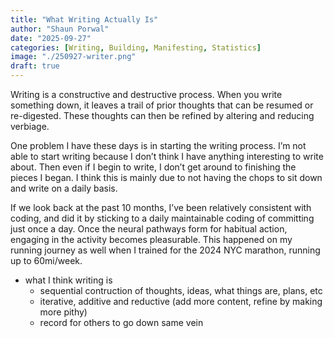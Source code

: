 ```yaml
---
title: "What Writing Actually Is"
author: "Shaun Porwal"
date: "2025-09-27"
categories: [Writing, Building, Manifesting, Statistics]
image: "./250927-writer.png"
draft: true
---
```



Writing is a constructive and destructive process. When you write something down, it leaves a trail of prior thoughts that can be resumed or re-digested. These thoughts can then be refined by altering and reducing verbiage. 

One problem I have these days is in starting the writing process. I'm not able to start writing because I don't think I have anything interesting to write about. Then even if I begin to write, I don't get around to finishing the pieces I began. I think this is mainly due to not having the chops to sit down and write on a daily basis.

If we look back at the past 10 months, I've been relatively consistent with coding, and did it by sticking to a daily maintainable coding of committing just once a day. Once the neural pathways form for habitual action, engaging in the activity becomes pleasurable. This happened on my running journey as well when I trained for the 2024 NYC marathon, running up to 60mi/week. 

- what I think writing is
    - sequential contruction of thoughts, ideas, what things are, plans, etc
    - iterative, additive and reductive (add more content, refine by making more pithy)
    - record for others to go down same vein